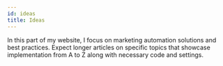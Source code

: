 ```yaml
---
id: ideas
title: Ideas
---
```



<LeadText content="Step-by-step implementation guides on various Marketing Automation ideas." />

In this part of my website, I focus on marketing automation solutions and best practices. Expect longer articles on specific topics that showcase implementation from A to Z along with necessary code and settings.

